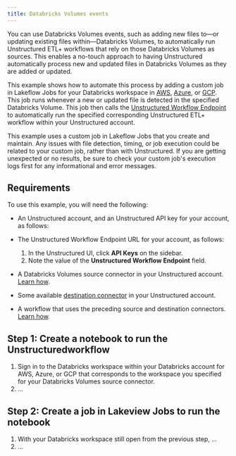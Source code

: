 ```yaml
---
title: Databricks Volumes events
---
```


You can use Databricks Volumes events, such as adding new files to&mdash;or updating existing files within&mdash;Databricks Volumes, to automatically run Unstructured ETL+ workflows 
that rely on those Databricks Volumes as sources. This enables a no-touch approach to having Unstructured automatically process new and updated files in Databricks Volumes as they are added or updated.

This example shows how to automate this process by adding a custom job in Lakeflow Jobs for your Databricks workspace in 
[AWS](https://docs.databricks.com/aws/jobs/), [Azure](https://learn.microsoft.com/azure/databricks/jobs/), or 
[GCP](https://docs.databricks.com/gcp/jobs). This job runs 
whenever a new or updated file is detected in the specified Databricks Volume. This job then calls the [Unstructured Workflow Endpoint](/api-reference/workflow/overview) to automatically run the 
specified corresponding Unstructured ETL+ workflow within your Unstructured account.

<Note>
    This example uses a custom job in Lakeflow Jobs that you create and maintain. 
    Any issues with file detection, timing, or job execution could be related to your custom job, 
    rather than with Unstructured. If you are getting unexpected or no results, be sure to check your custom 
    job's execution logs first for any informational and error messages.
</Note>

## Requirements


To use this example, you will need the following:

- An Unstructured account, and an Unstructured API key for your account, as follows:

  <GetStartedSimpleApiOnly />

- The Unstructured Workflow Endpoint URL for your account, as follows:

  1. In the Unstructured UI, click **API Keys** on the sidebar.<br/>
  2. Note the value of the **Unstructured Workflow Endpoint** field.

- A Databricks Volumes source connector in your Unstructured account. [Learn how](/ui/sources/databricks-volumes). 
- Some available [destination connector](/ui/destinations/overview) in your Unstructured account.
- A workflow that uses the preceding source and destination connectors. [Learn how](/ui/workflows).

## Step 1: Create a notebook to run the Unstructuredworkflow

1. Sign in to the Databricks workspace within your Databricks account for AWS, Azure, or GCP that 
   corresponds to the workspace you specified for your Databricks Volumes source connector.
2. ...

## Step 2: Create a job in Lakeview Jobs to run the notebook

1. With your Databricks workspace still open from the previous step, ...
2. ...